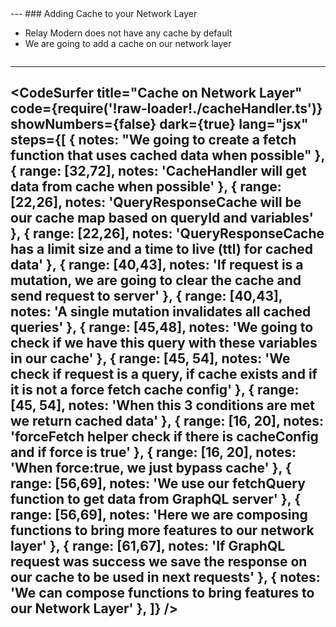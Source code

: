 


<Head>
  <title>Relay Modern Deep Dive Course</title>
</Head>

<Cover />
---
### Adding Cache to your Network Layer
<ul>
  <Appear>
    <li>Relay Modern does not have any cache by default</li>
    <li>We are going to add a cache on our network layer</li>
  </Appear>
</ul>

```notes
```
---
<CodeSurfer
  title="Cache on Network Layer"
  code={require('!raw-loader!./cacheHandler.ts')}
  showNumbers={false}
  dark={true}
  lang="jsx"
  steps={[
    { notes: "We going to create a fetch function that uses cached data when possible" },
    { range: [32,72], notes: 'CacheHandler will get data from cache when possible' },
    { range: [22,26], notes: 'QueryResponseCache will be our cache map based on queryId and variables' },
    { range: [22,26], notes: 'QueryResponseCache has a limit size and a time to live (ttl) for cached data' },
    { range: [40,43], notes: 'If request is a mutation, we are going to clear the cache and send request to server' },
    { range: [40,43], notes: 'A single mutation invalidates all cached queries' },
    { range: [45,48], notes: 'We going to check if we have this query with these variables in our cache' },
    { range: [45, 54], notes: 'We check if request is a query, if cache exists and if it is not a force fetch cache config' },
    { range: [45, 54], notes: 'When this 3 conditions are met we return cached data' },
    { range: [16, 20], notes: 'forceFetch helper check if there is cacheConfig and if force is true' },
    { range: [16, 20], notes: 'When force:true, we just bypass cache' },
    { range: [56,69], notes: 'We use our fetchQuery function to get data from GraphQL server' },
    { range: [56,69], notes: 'Here we are composing functions to bring more features to our network layer' },
    { range: [61,67], notes: 'If GraphQL request was success we save the response on our cache to be used in next requests' },
    { notes: 'We can compose functions to bring features to our Network Layer' },
  ]}
/>
---
